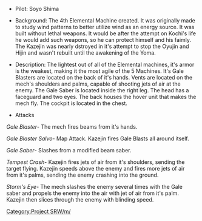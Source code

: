 *Pilot: Soyo Shima 

*Background: The 4th Elemental Machine created. It was originally made to study wind patterns to better utilize wind as an energy source. It was built without lethal weapons. It would be after the attempt on Kochi's life he would add such weapons, so he can protect himself and his faimly. The Kazejin was nearly dstroyed in it's attempt to stop the Oyujin and Hijin and wasn't rebuilt until the awakening of the Yoma.

*Description: The lightest out of all of the Elemental machines, it's armor is the weakest, making it the most agile of the 5 Machines. It's Gale Blasters are located on the back of it's hands. Vents are located on the mech's shoulders and palms, capable of shooting jets of air at the enemy. The Gale Saber is located inside the right leg. The head has a faceguard and two eyes. The back houses the hover unit that makes the mech fly. The cockpit is located in the chest.

*Attacks
''Gale Blaster''- The mech fires beams from it's hands.

''Gale Blaster Salvo''- Map Attack. Kazejin fires Gale Blasts all around itself.

''Gale Saber''- Slashes from a modified beam saber.

''Tempest Crash''- Kazejin fires jets of air from it's shoulders, sending the target flying. Kazejin speeds above the enemy and fires more jets of air from it's palms, sending the enemy crashing into the ground.

''Storm's Eye''- The mech slashes the enemy several times with the Gale saber and propels the enemy into the air with jet of air from it's palm. Kazejin then slices through the enemy with blinding speed.

[[Category:Project SRW/m/]]